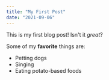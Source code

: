 ```yaml
---
title: "My First Post"
date: "2021-09-06"
---
```


This is my first blog post! Isn't it *great*?

Some of my **favorite** things are:

* Petting dogs
* Singing
* Eating potato-based foods